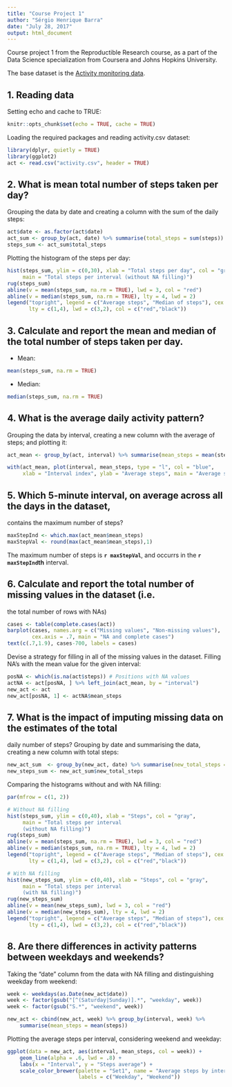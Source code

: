 ```yaml
---
title: "Course Project 1"
author: "Sérgio Henrique Barra"
date: "July 28, 2017"
output: html_document
---
```


Course project 1 from the Reproductible Research course, as a part of the
Data Science specialization from Coursera and Johns Hopkins University.

The base dataset is the [Activity monitoring data](https://d396qusza40orc.cloudfront.net/repdata%2Fdata%2Factivity.zip).

## 1. Reading data

Setting echo and cache to TRUE:
``` r
knitr::opts_chunk$set(echo = TRUE, cache = TRUE)
```

Loading the required packages and reading activity.csv dataset:
``` r
library(dplyr, quietly = TRUE)
library(ggplot2)
act <- read.csv("activity.csv", header = TRUE)
```

## 2. What is mean total number of steps taken per day?
Grouping the data by date and creating a column with the sum of the daily steps:
``` r
act$date <- as.factor(act$date)
act_sum <- group_by(act, date) %>% summarise(total_steps = sum(steps))
steps_sum <- act_sum$total_steps
```
Plotting the histogram of the steps per day:
``` r
hist(steps_sum, ylim = c(0,30), xlab = "Total steps per day", col = "gray",
     main = "Total steps per interval (without NA filling)")
rug(steps_sum)
abline(v = mean(steps_sum, na.rm = TRUE), lwd = 3, col = "red")
abline(v = median(steps_sum, na.rm = TRUE), lty = 4, lwd = 2)
legend("topright", legend = c("Average steps", "Median of steps"), cex = .8,
       lty = c(1,4), lwd = c(3,2), col = c("red","black"))
```

## 3. Calculate and report the mean and median of the total number of steps taken per day.

* Mean:
``` r
mean(steps_sum, na.rm = TRUE)
```
* Median:
``` r
median(steps_sum, na.rm = TRUE)
```

## 4. What is the average daily activity pattern?
Grouping the data by interval, creating a new column with the average of steps;
and plotting it:
``` r
act_mean <- group_by(act, interval) %>% summarise(mean_steps = mean(steps, na.rm = TRUE))

with(act_mean, plot(interval, mean_steps, type = "l", col = "blue", 
     xlab = "Interval index", ylab = "Average steps", main = "Average steps per interval"))
```

## 5. Which 5-minute interval, on average across all the days in the dataset, \n
contains the maximum number of steps?
``` r
maxStepInd <- which.max(act_mean$mean_steps)
maxStepVal <- round(max(act_mean$mean_steps),1)
```
The maximum number of steps is **`r maxStepVal`**, and occurrs in the **`r maxStepInd`th** interval.

## 6. Calculate and report the total number of missing values in the dataset (i.e.
the total number of rows with NAs)
``` r
cases <- table(complete.cases(act))
barplot(cases, names.arg = c("Missing values", "Non-missing values"), 
        cex.axis = .7, main = "NA and complete cases")
text(c(.7,1.9), cases-700, labels = cases)
```

Devise a strategy for filling in all of the missing values in the dataset.
Filling NA's with the mean value for the given interval:
``` r
posNA <- which(is.na(act$steps)) # Positions with NA values
actNA <- act[posNA, ] %>% left_join(act_mean, by = "interval")
new_act <- act
new_act[posNA, 1] <- actNA$mean_steps
```

## 7. What is the impact of imputing missing data on the estimates of the total \n
daily number of steps?
Grouping by date and summarising the data, creating a new column with total steps:
``` r
new_act_sum  <- group_by(new_act, date) %>% summarise(new_total_steps = sum(steps)) 
new_steps_sum <- new_act_sum$new_total_steps
```
Comparing the histograms without and with NA filling: 
``` r
par(mfrow = c(1, 2))

# Without NA filling
hist(steps_sum, ylim = c(0,40), xlab = "Steps", col = "gray",
     main = "Total steps per interval 
     (without NA filling)")
rug(steps_sum)
abline(v = mean(steps_sum, na.rm = TRUE), lwd = 3, col = "red")
abline(v = median(steps_sum, na.rm = TRUE), lty = 4, lwd = 2)
legend("topright", legend = c("Average steps", "Median of steps"), cex = .6,
       lty = c(1,4), lwd = c(3,2), col = c("red","black"))

# With NA filling
hist(new_steps_sum, ylim = c(0,40), xlab = "Steps", col = "gray", 
     main = "Total steps per interval 
     (with NA filling)")
rug(new_steps_sum)
abline(v = mean(new_steps_sum), lwd = 3, col = "red")
abline(v = median(new_steps_sum), lty = 4, lwd = 2)
legend("topright", legend = c("Average steps", "Median of steps"), cex = .6,
       lty = c(1,4), lwd = c(3,2), col = c("red","black"))
```

## 8. Are there differences in activity patterns between weekdays and weekends?
Taking the "date" column from the data with NA filling and distinguishing 
weekday from weekend:
``` r
week <- weekdays(as.Date(new_act$date))
week <- factor(gsub("[^(Saturday|Sunday)].*", "weekday", week))
week <- factor(gsub("S.*", "weekend", week))

new_act <- cbind(new_act, week) %>% group_by(interval, week) %>% 
    summarise(mean_steps = mean(steps))
```

Plotting the average steps per interval, considering weekend and weekday:
``` r
ggplot(data = new_act, aes(interval, mean_steps, col = week)) +
    geom_line(alpha = .6, lwd = .8) +
    labs(x = "Interval", y = "Steps average") +
    scale_color_brewer(palette = "Set1", name = "Average steps by interval", 
                       labels = c("Weekday", "Weekend"))
```